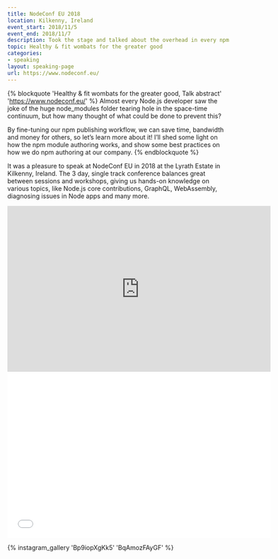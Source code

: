 ```yaml
---
title: NodeConf EU 2018
location: Kilkenny, Ireland
event_start: 2018/11/5
event_end: 2018/11/7
description: Took the stage and talked about the overhead in every npm module out there
topic: Healthy & fit wombats for the greater good
categories:
- speaking
layout: speaking-page
url: https://www.nodeconf.eu/
---
```




{% blockquote 'Healthy & fit wombats for the greater good, Talk abstract' 'https://www.nodeconf.eu/' %}
Almost every Node.js developer saw the joke of the huge node_modules folder tearing hole in the space-time continuum, but how many thought of what could be done to prevent this?

By fine-tuning our npm publishing workflow, we can save time, bandwidth and money for others, so let’s learn more about it! I’ll shed some light on how the npm module authoring works, and show some best practices on how we do npm authoring at our company.
{% endblockquote %}


It was a pleasure to speak at NodeConf EU in 2018 at the Lyrath Estate in Kilkenny, Ireland. The 3 day, single track conference balances great between sessions and workshops, giving us hands-on knowledge on various topics, like Node.js core contributions, GraphQL, WebAssembly, diagnosing issues in Node apps and many more.

<iframe width="595" height="375" src="https://www.youtube.com/embed/V2V6gStgzvo" frameborder="0" gesture="media" allow="encrypted-media" allowfullscreen></iframe>

<iframe src="//www.slideshare.net/slideshow/embed_code/key/bsuyA2aRYCXz2e" width="595" height="375" frameborder="0" marginwidth="0" marginheight="0" scrolling="no" allowfullscreen> </iframe>


{% instagram_gallery 'Bp9iopXgKk5' 'BqAmozFAyGF' %}

